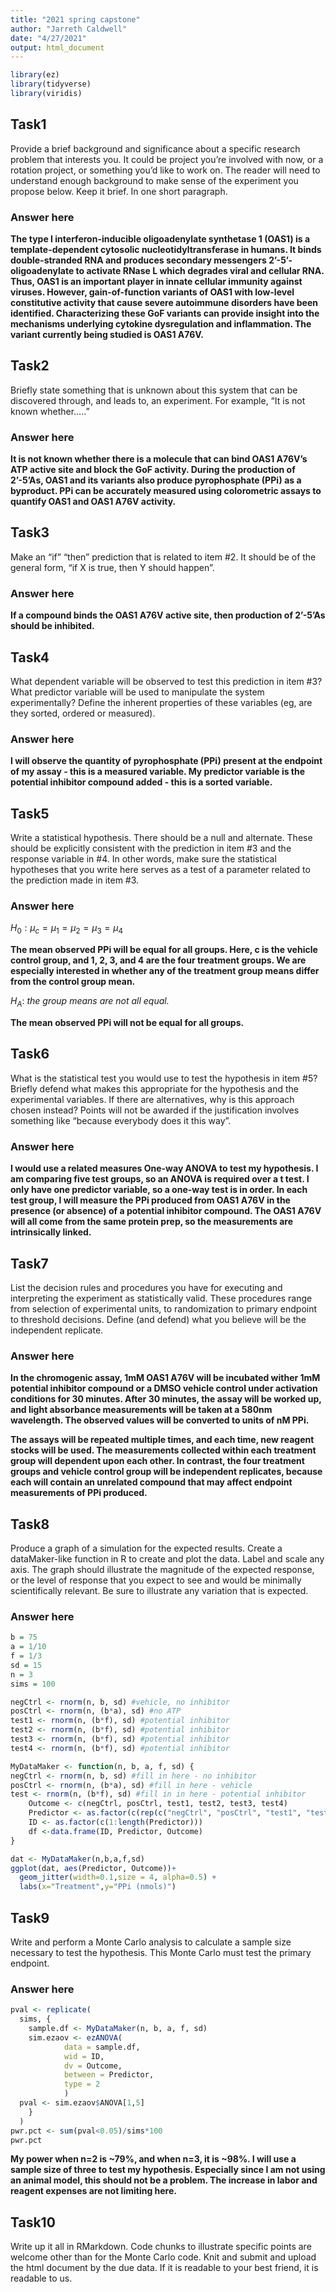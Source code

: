 ---
title: "2021 spring capstone"
author: "Jarreth Caldwell"
date: "4/27/2021"
output: html_document
---
```{r message=FALSE, warning=FALSE}
library(ez)
library(tidyverse)
library(viridis)
```

## Task1

Provide a brief background and significance about a specific research problem that interests you. It could be project you’re involved with now, or a rotation project, or something you’d like to work on. The reader will need to understand enough background to make sense of the experiment you propose below. Keep it brief. In one short paragraph.

### Answer here

**The type I interferon-inducible oligoadenylate synthetase 1 (OAS1) is a template-dependent cytosolic nucleotidyltransferase in humans.  It binds double-stranded RNA and produces secondary messengers 2'-5'-oligoadenylate to activate RNase L which degrades viral and cellular RNA.  Thus, OAS1 is an important player in innate cellular immunity against viruses. However, gain-of-function variants of OAS1 with low-level constitutive activity that cause severe autoimmune disorders have been identified.  Characterizing these GoF variants can provide insight into the mechanisms underlying cytokine dysregulation and inflammation.  The variant currently being studied is OAS1 A76V.**

## Task2

Briefly state something that is unknown about this system that can be discovered through, and leads to, an experiment.  For example, "It is not known whether....."

### Answer here

**It is not known whether there is a molecule that can bind OAS1 A76V's ATP active site and block the GoF activity.  During the production of 2'-5'As, OAS1 and its variants also produce pyrophosphate (PPi) as a byproduct.  PPi can be accurately measured using colorometric assays to quantify OAS1 and OAS1 A76V activity.**

## Task3

Make an “if” “then” prediction that is related to item #2. It should be of the general form, “if X is true, then Y should happen”.

### Answer here

**If a compound binds the OAS1 A76V active site, then production of 2'-5'As should be inhibited.** 

## Task4

What dependent variable will be observed to test this prediction in item #3? What predictor variable will be used to manipulate the system experimentally? Define the inherent properties of these variables (eg, are they sorted, ordered or measured).

### Answer here

**I will observe the quantity of pyrophosphate (PPi) present at the endpoint of my assay - this is a measured variable.  My predictor variable is the potential inhibitor compound added - this is a sorted variable.**

## Task5

Write a statistical hypothesis.  There should be a null and alternate. These should be explicitly consistent with the prediction in item #3 and the response variable in #4. In other words, make sure the statistical hypotheses that you write here serves as a test of a parameter related to the prediction made in item #3.

### Answer here

$H_0: \mu_{c} = \mu_{1} = \mu_{2} = \mu_{3} = \mu_{4}$  

**The mean observed PPi will be equal for all groups.  Here, c is the vehicle control group, and 1, 2, 3, and 4 are the four treatment groups.  We are especially interested in whether any of the treatment group means differ from the control group mean.**

$H_A:$ *the group means are not all equal.* 

**The mean observed PPi will not be equal for all groups.**

## Task6

What is the statistical test you would use to test the hypothesis in item #5? Briefly defend what makes this appropriate for the hypothesis and the experimental variables. If there are alternatives, why is this approach chosen instead? Points will not be awarded if the justification involves something like "because everybody does it this way".

### Answer here

**I would use a related measures One-way ANOVA to test my hypothesis.  I am comparing five test groups, so an ANOVA is required over a t test.  I only have one predictor variable, so a one-way test is in order.  In each test group, I will measure the PPi produced from OAS1 A76V in the presence (or absence) of a potential inhibitor compound.  The OAS1 A76V will all come from the same protein prep, so the measurements are intrinsically linked.**

## Task7

List the decision rules and procedures you have for executing and interpreting the experiment as statistically valid. These procedures range from selection of experimental units, to randomization to primary endpoint to threshold decisions. Define (and defend) what you believe will be the independent replicate.

### Answer here

**In the chromogenic assay, 1mM OAS1 A76V will be incubated wither 1mM potential inhibitor compound or a DMSO vehicle control under activation conditions for 30 minutes.  After 30 minutes, the assay will be worked up, and light absorbance measurements will be taken at a 580nm wavelength.  The observed values will be converted to units of nM PPi.**  

**The assays will be repeated multiple times, and each time, new reagent stocks will be used.  The measurements collected within each treatment group will dependent upon each other. In contrast, the four treatment groups and vehicle control group will be independent replicates, because each will contain an unrelated compound that may affect endpoint measurements of PPi produced.**

## Task8

Produce a graph of a simulation for the expected results. Create a dataMaker-like function in R to create and plot the data. Label and scale any axis. The graph should illustrate the magnitude of the expected response, or the level of response that you expect to see and would be minimally scientifically relevant. Be sure to illustrate any variation that is expected. 

### Answer here

```{r}
b = 75
a = 1/10
f = 1/3
sd = 15
n = 3
sims = 100

negCtrl <- rnorm(n, b, sd) #vehicle, no inhibitor
posCtrl <- rnorm(n, (b*a), sd) #no ATP
test1 <- rnorm(n, (b*f), sd) #potential inhibitor
test2 <- rnorm(n, (b*f), sd) #potential inhibitor
test3 <- rnorm(n, (b*f), sd) #potential inhibitor
test4 <- rnorm(n, (b*f), sd) #potential inhibitor

MyDataMaker <- function(n, b, a, f, sd) { 
negCtrl <- rnorm(n, b, sd) #fill in here - no inhibitor
posCtrl <- rnorm(n, (b*a), sd) #fill in here - vehicle
test <- rnorm(n, (b*f), sd) #fill in in here - potential inhibitor
    Outcome <- c(negCtrl, posCtrl, test1, test2, test3, test4)
    Predictor <- as.factor(c(rep(c("negCtrl", "posCtrl", "test1", "test2", "test3", "test4"), each = n)))
    ID <- as.factor(c(1:length(Predictor)))
    df <-data.frame(ID, Predictor, Outcome)
}

dat <- MyDataMaker(n,b,a,f,sd)
ggplot(dat, aes(Predictor, Outcome))+
  geom_jitter(width=0.1,size = 4, alpha=0.5) +
  labs(x="Treatment",y="PPi (nmols)")
```

## Task9

Write and perform a Monte Carlo analysis to calculate a sample size necessary to test the hypothesis. This Monte Carlo must test the primary endpoint.

### Answer here

```{r message=FALSE}
pval <- replicate(
  sims, {
    sample.df <- MyDataMaker(n, b, a, f, sd)
    sim.ezaov <- ezANOVA(
            data = sample.df, 
            wid = ID,
            dv = Outcome,
            between = Predictor,
            type = 2
            )
  pval <- sim.ezaov$ANOVA[1,5]
    }
  )
pwr.pct <- sum(pval<0.05)/sims*100
pwr.pct
```
**My power when n=2 is ~79%, and when n=3, it is ~98%.  I will use a sample size of three to test my hypothesis.  Especially since I am not using an animal model, this should not be a problem.  The increase in labor and reagent expenses are not limiting here.**

## Task10

Write up it all in RMarkdown. Code chunks to illustrate specific points are welcome other than for the Monte Carlo code. Knit and submit and upload the html document by the due data. If it is readable to your best friend, it is readable to us.



